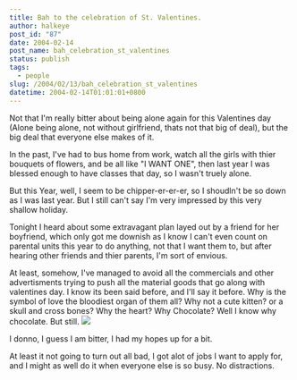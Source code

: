 ```yaml
---
title: Bah to the celebration of St. Valentines.
author: halkeye
post_id: "87"
date: 2004-02-14
post_name: bah_celebration_st_valentines
status: publish
tags:
  - people
slug: /2004/02/13/bah_celebration_st_valentines
datetime: 2004-02-14T01:01:01+0800
---
```


Not that I'm really bitter about being alone again for this Valentines day (Alone being alone, not without girlfriend, thats not that big of deal), but the big deal that everyone else makes of it.

In the past, I've had to bus home from work, watch all the girls with thier bouquets of flowers, and be all like "I WANT ONE", then last year I was blessed enough to have classes that day, so I wasn't truely alone.

But this Year, well, I seem to be chipper-er-er-er, so I shoudln't be so down as I was last year. But I still can't say I'm very impressed by this very shallow holiday.

Tonight I heard about some extravagant plan layed out by a friend for her boyfriend, which only got me downish as I know I can't even count on parental units this year to do anything, not that I want them to, but after hearing other friends and thier parents, I'm sort of envious.

At least, somehow, I've managed to avoid all the commercials and other advertisments trying to push all the material goods that go along with valentines day. I know its been said before, and I'll say it before. Why is the symbol of love the bloodiest organ of them all? Why not a cute kitten? or a skull and cross bones? Why the heart? Why Chocolate? Well I know why chocolate. But still. ![](432_77b4cfe97611183be2489521e5284cab.jpg)

I donno, I guess I am bitter, I had my hopes up for a bit.

At least it not going to turn out all bad, I got alot of jobs I want to apply for, and I might as well do it when everyone else is so busy. No distractions.
